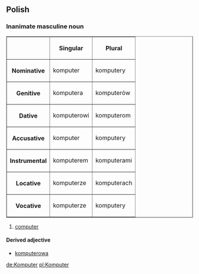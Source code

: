 ==Polish==
===Inanimate masculine noun===
<table border=1>
<tr><th><th>Singular<th>Plural</tr>
<tr><th>Nominative<td>komputer<td>komputery</tr>
<tr><th>Genitive<td>komputera<td>komputerów</tr>
<tr><th>Dative<td>komputerowi<td>komputerom</tr>
<tr><th>Accusative<td>komputer<td>komputery</tr>
<tr><th>Instrumental<td>komputerem<td>komputerami</tr>
<tr><th>Locative<td>komputerze<td>komputerach</tr>
<tr><th>Vocative<td>komputerze<td>komputery</tr>
</table>

#[[computer]]

====Derived adjective====
*[[komputerowa]]

[[de:Komputer]]
[[pl:Komputer]]